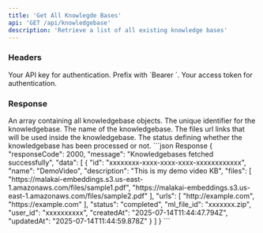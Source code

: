 ```yaml
---
title: 'Get All Knowlegde Bases'
api: 'GET /api/knowledgebase'
description: 'Retrieve a list of all existing knowledge bases'
---
```


### Headers

<ParamField header="Authorization" type="string" required>
  Your API key for authentication. Prefix with `Bearer `.
</ParamField>

<ParamField header="x-access-token" type="string" required>
  Your access token for authentication.
</ParamField>

### Response

<ResponseField name="data" type="object[]">
    An array containing all knowledgebase objects.
</ResponseField>

<ResponseField name="data[].id" type="string">
    The unique identifier for the knowledgebase.
</ResponseField>

<ResponseField name="data[].name" type="string">
   The name of the knowledgebase.
</ResponseField>

<ResponseField name="data[].files" type="string">
   The files url links that will be used inside the knowledgebase.
</ResponseField>

<ResponseField name="data[].status" type="string[]">
   The status defining whether the knowledgebase has been processed or not.
</ResponseField>

<ResponseExample>
```json Response
{
    "responseCode": 2000,
    "message": "Knowledgebases fetched successfully",
    "data": [
        {
            "id": "xxxxxxxx-xxxx-xxxx-xxxx-xxxxxxxxxxxx",
            "name": "DemoVideo",
            "description": "This is my demo video KB",
            "files": [
                "https://malakai-embeddings.s3.us-east-1.amazonaws.com/files/sample1.pdf",
                "https://malakai-embeddings.s3.us-east-1.amazonaws.com/files/sample2.pdf"
            ],
            "urls": [
                "http://example.com",
                "https://example.com"
            ],
            "status": "completed",
            "ml_file_id": "xxxxxxx.zip",
            "user_id": "xxxxxxxxxx",
            "createdAt": "2025-07-14T11:44:47.794Z",
            "updatedAt": "2025-07-14T11:44:59.878Z"
        }
    ]
}
```
</ResponseExample>